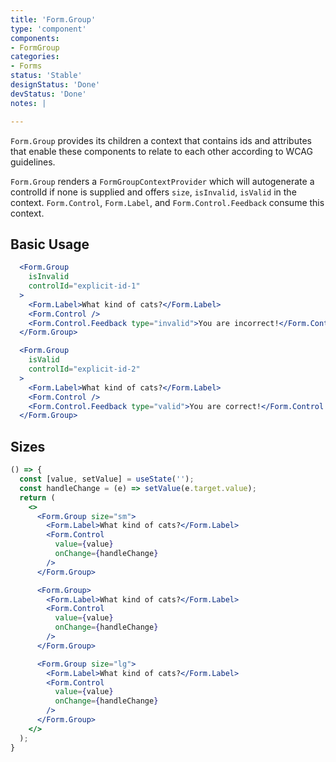 ```yaml
---
title: 'Form.Group'
type: 'component'
components:
- FormGroup
categories:
- Forms
status: 'Stable'
designStatus: 'Done'
devStatus: 'Done'
notes: |

---
```


`Form.Group` provides its children a context that contains ids and attributes
that enable these components to relate to each other according to WCAG guidelines.

`Form.Group` renders a `FormGroupContextProvider` which will autogenerate a
controlId if none is supplied and offers `size`, `isInvalid`, `isValid` in the
context. `Form.Control`, `Form.Label`, and `Form.Control.Feedback` consume this context.

## Basic Usage

```jsx live
  <Form.Group
    isInvalid
    controlId="explicit-id-1"
  >
    <Form.Label>What kind of cats?</Form.Label>
    <Form.Control />
    <Form.Control.Feedback type="invalid">You are incorrect!</Form.Control.Feedback>
  </Form.Group>
```

```jsx live
  <Form.Group
    isValid
    controlId="explicit-id-2"
  >
    <Form.Label>What kind of cats?</Form.Label>
    <Form.Control />
    <Form.Control.Feedback type="valid">You are correct!</Form.Control.Feedback>
  </Form.Group>
```

## Sizes

```jsx live
() => {
  const [value, setValue] = useState('');
  const handleChange = (e) => setValue(e.target.value);
  return (
    <>
      <Form.Group size="sm">
        <Form.Label>What kind of cats?</Form.Label>
        <Form.Control
          value={value}
          onChange={handleChange}
        />
      </Form.Group>

      <Form.Group>
        <Form.Label>What kind of cats?</Form.Label>
        <Form.Control
          value={value}
          onChange={handleChange}
        />
      </Form.Group>

      <Form.Group size="lg">
        <Form.Label>What kind of cats?</Form.Label>
        <Form.Control
          value={value}
          onChange={handleChange}
        />
      </Form.Group>
    </>
  );
}
```
